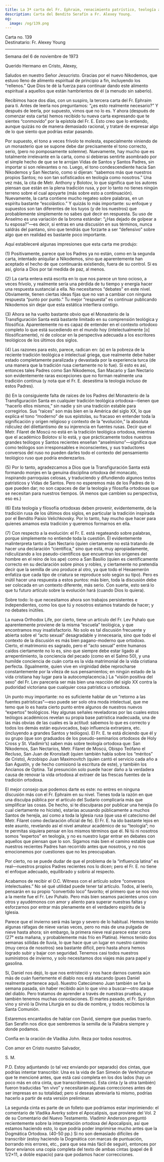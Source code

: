```yaml
---
title: La 3ª carta del Fr. Ephraim, renacimiento patrístico, teología académica
description: Carta del Bendito Serafín a Fr. Alexey Young.
og:
  image: /og/139.png
---
```


<div style={{textAlign:'right', fontFamily:'monospace'}}>Carta no. 139</div>
<div style={{textAlign:'left', fontFamily:'monospace'}}>Destinatario: Fr. Alexey Young</div>

---

Semana del 6 de noviembre de 1973

Querido Hermano en Cristo, Alexey,

Saludos en nuestro Señor Jesucristo. Gracias por el nuevo Nikodemos, que estuvo lleno de alimento espiritual de principio a fin, incluyendo los “rellenos.” Que Dios te dé la fuerza para continuar dando este alimento espiritual a aquellos que están hambrientos de él (a menudo sin saberlo).

Recibimos hace dos días, con un suspiro, la tercera carta del Fr. Ephraim para ti. Antes de leerla nos preguntamos: “¿es esto realmente necesario?” Y después de leerla, por supuesto, vimos que no lo es. Y ahora (después de comenzar esta carta) hemos recibido tu nueva carta expresando que te sientes “conmovido” por la epístola del Fr. E. Esto creo que lo entiendo, aunque quizás no de manera demasiado racional, y trataré de expresar algo de lo que siento que podrías estar pasando.

Por supuesto, el tono a veces frívolo te molesta, especialmente viniendo de un monasterio que se supone debe dar precisamente el tono correcto, serio, (pero no pomposamente solemne). Nuevamente, hay mucho que es totalmente irrelevante en la carta, como si debieras sentirte asombrado por el simple hecho de que se te arrojan Vidas de Santos y Santos Padres, sin importar si son relevantes o no. Luego, el tono condescendiente hacia San Nikodemos y San Nectario, como si dijeran: “sabemos más que nuestros propios Santos; no son tan sofisticados en teología como nosotros.” Una vez más, la cita de Metr. Anthony y Bolotov, lo que significa que los autores piensan que están en la plena tradición rusa, y por lo tanto no tienes ningún terreno sobre el cual apoyarte (más sobre esto a continuación). Nuevamente, la carta contiene mucho regateo sobre palabras, en un espíritu bastante “escolástico.” Y quizás lo más importante: su enfoque y supuestos son tan diferentes de los tuyos (y de los nuestros) que probablemente simplemente no sabes qué decir en respuesta. Su uso de Anselmo es una variación de la broma estándar: “¿Has dejado de golpear a tu esposa?”—es decir, si entras en una discusión en sus términos, nunca saldrás del pantano, sino que tendrás que forzarte a ser “defensivo” sobre algo que en realidad es bastante poco importante.

Aquí estableceré algunas impresiones que esta carta me produjo:

(1) Positivamente, parece que los Padres ya no están, como en la segunda carta, intentado aniquilar a Nikodemos, sino que aparentemente han aceptado el hecho de que continuarás existiendo, fuera de su control. Si es así, gloria a Dios por tal medida de paz, al menos.

(2) La carta entera está escrita en lo que nos parece un tono ocioso, a veces frívolo, y realmente sería una pérdida de tu tiempo y energía hacer una respuesta sustancial a ella. No necesitamos “debates” en este nivel. Obviamente, tienen ciertas ideas fijas que no van a cambiar con ninguna respuesta “punto por punto.” Tu mejor “respuesta” es continuar publicando Nikodemos sin dejar que esta estática interfiera contigo.

(3) Ahora se ha vuelto bastante obvio que el Monasterio de la Transfiguración Santa está bastante limitado en su comprensión teológica y filosófica. Aparentemente no es capaz de entender en el contexto ortodoxo completo lo que está sucediendo en el mundo hoy (intelectualmente [o] filosóficamente), ni de colocar en la perspectiva adecuada a los escritores teológicos de los últimos dos siglos.

(4) Las razones para esto, parece, radican en: (a) en la pobreza de la reciente tradición teológica e intelectual griega, que realmente debe haber estado completamente paralizada y devastada por la experiencia turca (de una manera que la tradición rusa ciertamente no lo fue). Si esto es así, entonces tales Padres como San Nikodemos, San Macario y San Nectario son evidentemente raras excepciones que no forman realmente una tradición continua (y nota que el Fr. E. desestima la teología incluso de estos Padres).

(b) En la consiguiente falta de raíces de los Padres del Monasterio de la Transfiguración Santa en cualquier tradición teológica ortodoxa—tienen que “hacerlo ellos mismos,” sin nadie y sin una tradición estable para corregirlos. Sus “raíces” son más bien en la América del siglo XX, lo que explica el tono “moderno” de sus epístolas, su fracaso en entender toda la significación y origen religioso y contexto de la “evolución,” la absoluta ridiculez del dilettantismo de su injerencia en fuentes rusas. Decir que el Metr. Filaret de Moscú no está en la tradición teológica ortodoxa, mientras que el académico Bolotov sí lo está, y que prácticamente todos nuestros grandes teólogos y Santos recientes enseñan “anselmismo”—significa que como teólogos son irresponsables e inconscientes, y sus traductores conversos del ruso no pueden darles todo el contexto del pensamiento teológico ruso que podría enderezarlos.

(5) Por lo tanto, agradezcamos a Dios que la Transfiguración Santa está formando monjes en la genuina disciplina ortodoxa del monacato, inspirando parroquias celosas, y traduciendo y difundiendo algunos textos patrísticos y Vidas de Santos. Pero no esperemos más de los Padres de lo que pueden dar; no son capaces de dar la teología y filosofía ortodoxas que se necesitan para nuestros tiempos. (A menos que cambien su perspectiva, eso es.)

(6) Esta teología y filosofía ortodoxas deben provenir, evidentemente, de la tradición rusa de los últimos dos siglos, en particular la tradición inspirada por el Bendito Paisio Velichkovsky. Por lo tanto, hay mucho que hacer para quienes amamos esta tradición y queremos formarnos en ella.

(7) Con respecto a la evolución: el Fr. E. está regateando sobre palabras, porque simplemente no entiende toda la cuestión. Él evidentemente malinterpreta tanto a San Nectario (quien ciertamente no está tratando de hacer una declaración “científica,” sino que está, muy apropiadamente, ridiculizando a los pseudo-científicos que encuentran los orígenes del hombre en el reino de los аре) como a San Basilio (quien es científicamente correcto en su declaración sobre pinos y robles, y ciertamente no pretendía decir que la semilla de uno produce al otro, ya que todo el Hexaemerón enfatiza que cada tipo de criatura se reproduce solo según su tipo). Pero es inútil hacer una respuesta a estos puntos: más bien, toda la discusión debe ser colocada en un contexto diferente, más serio. Con suerte, esto será lo que tu futuro artículo sobre la evolución hará (cuando Dios lo quiera).

Sobre todo: lo que necesitamos ahora son trabajos persistentes e independientes, como los que tú y nosotros estamos tratando de hacer; y no debates inútiles.

La nueva Orthodox Life, por cierto, tiene un artículo del Fr. Lev Puhalo que aparentemente proviene de la misma “escuela” teológica, y que encontramos muy insatisfactorio. No solo es tal discusión frecuente y abierta sobre el “acto sexual” desagradable y innecesaria, sino que todo el contexto de la discusión es más bien pagano-moderno que ortodoxo. Cierto, el matrimonio es sagrado, pero el “acto sexual” entre humanos caídos ciertamente no lo es, sino que siempre debe estar ligado al arrepentimiento, la conciencia del pecado (como en el Salmo 50), y una humilde conciencia de cuán corta es la vida matrimonial de la vida cristiana perfecta. (Igualmente, quien vive en virginidad debe reprocharse constantemente por la vileza de sus pensamientos; en ningún estado de la vida cristiana hay lugar para la autocomplacencia.) La “visión positiva del sexo” del Fr. Lev parecería ser más bien una reacción del siglo XX contra la pudoridad victoriana que cualquier cosa patrística u ortodoxa.

Un punto muy importante: no es suficiente hablar de un “retorno a las fuentes patrísticas”—eso puede ser solo otra moda intelectual, que me temo que lo es hasta cierto punto entre algunos de nuestros nuevos “expertos” teológicos. Hay algunas señales reveladoras por las cuales estos teólogos académicos revelan su propia base patrística inadecuada, una de las más obvias de las cuales es la actitud: sabemos lo que es correcto y todos los demás están equivocados, bajo influencia extranjera, etc. (incluyendo a grandes Santos y teólogos). El Fr. E. te está diciendo que él y su grupo (que son graduados de los pseudo-seminarios ortodoxos de Holy Cross y St. Vladimir’s) saben más sobre teología ortodoxa que: San Nikodemos, San Nectarios, Metr. Filaret de Moscú, Obispo Teófano el Recluso, San Juan de Kronstadt (quien también habla sobre los “méritos” de Cristo), Arzobispo Juan Maximovitch (quien cantó el servicio cada año a San Agustín, y de hecho comisionó la escritura de este), y también los Ancianos de Optina. Tal presunción solo puede hacer daño a la verdadera causa de renovar la vida ortodoxa al extraer de las frescas fuentes de la tradición ortodoxa.

El mejor consejo que podemos darte es este: no entres en ninguna discusión más con el Fr. Ephraim en su nivel. Tienes toda la razón en que una disculpa pública por el artículo del Sudario complicaría más que simplificar las cosas. De hecho, si te disculparas por publicar una herejía (lo cual ciertamente no hiciste), estarías acusando públicamente a muchos Santos de herejía, así como a toda la Iglesia rusa (que usa el catecismo del Metr. Filaret como declaración oficial de fe). El Fr. E. ha ido bastante lejos en este asunto, revelando así el nivel amateur académico de su “teología”; no te permitas siquiera pensar en los mismos términos que él. Ni tú ni nosotros somos “expertos” en teología, y no es nuestro lugar entrar en debates con aquellos que piensan que lo son. Sigamos más bien el camino estable que nuestros recientes Padres han recorrido antes que nosotros, y no nos emocionemos por cuestiones que no les preocupaban.

Por cierto, no se puede dudar de que el problema de la “influencia latina” es real—nuestros propios Padres recientes nos lo dicen; pero el Fr. E. no tiene el enfoque adecuado, equilibrado y sobrio al respecto.

Acabamos de recibir el O.C. Witness con el artículo sobre “conversos intelectuales.” No sé qué utilidad puede tener tal artículo. Todos, al leerlo, pensarán en su propio “convertido loco” favorito; el primero que se nos vino a la mente fue el Fr. Lev Puhalo. Pero más bien seamos pacientes unos con otros y ayudémonos con amor y aliento para superar nuestras faltas y esforzarnos por entrar más plenamente en el verdadero espíritu de la Iglesia.

Parece que el invierno será más largo y severo de lo habitual. Hemos tenido algunas ráfagas de nieve varias veces, pero no más de una pulgada de nieve hasta ahora; sin embargo, la primera nieve real parece estar cerca (27° esta mañana, y probablemente más frío en Platina). Hemos tenido dos semanas sólidas de lluvia, lo que hace que un lugar en nuestro camino (muy cerca de nosotros) sea bastante difícil, pero hasta ahora hemos logrado subir y bajar con seguridad. Tenemos casi todos nuestros suministros de invierno, y solo necesitamos dos viajes más para papel y gasolina.

Sí, Daniel nos dejó, lo que nos entristeció y nos hace darnos cuenta aún más de cuán fuertemente el diablo nos está atacando (pues Daniel realmente pertenece aquí). Nuestro Catecúmeno Juan también se fue la semana pasada, sin haber recibido aún lo que vino a buscar—otro ataque del diablo. Pero tratamos de aprender a través de nuestras pruebas, y también tenemos muchas consolaciones. El martes pasado, el Fr. Spiridon vino y sirvió la Divina Liturgia en su día de nombre, y todos recibimos la Santa Comunión.

Estaremos encantados de hablar con David, siempre que puedas traerlo. San Serafín nos dice que sembremos la semilla de la Palabra siempre y donde podamos.

Confía en la oración de Vladika John. Reza por todos nosotros.

Con amor en Cristo nuestro Salvador,

S. M.

P.D. Estoy adjuntando (o tal vez enviando por separado) dos cintas, que podrías intentar transcribir. Una es la vida de San Simeón de Verkhoturye que te mencioné antes, que está casi completa en los dos lados (hay un poco más en otra cinta, que transcribiremos). Esta cinta (y la otra también) fueron traducidas “en vivo” y necesitarán algunas correcciones antes de ser impresas en su totalidad; pero si deseas abreviarla tú mismo, podrías hacerlo a partir de esta versión preliminar.

La segunda cinta es parte de un folleto que podríamos estar imprimiendo: el comentario de Vladika Averky sobre el Apocalipsis, que proviene del Vol. 2 de su Comentario del Nuevo Testamento. Vladimir Anderson preguntó recientemente sobre la interpretación ortodoxa del Apocalipsis, así que estamos haciendo esto, lo que podría poder imprimirse mucho antes que la Dogmática Ortodoxa. (40-50 pp.) Si no son demasiado difíciles de transcribir (estoy haciendo la Dogmática con marcas de puntuación, borrando mis errores, etc., para que sea más fácil de seguir), entonces por favor envíanos una copia completa del texto de ambas cintas (papel de 8 1/2×11, a doble espacio) para que podamos hacer correcciones.


